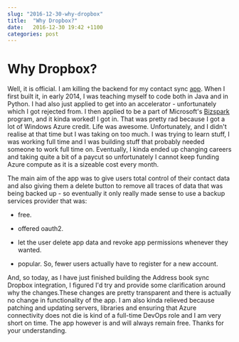 ```yaml
---
slug: "2016-12-30-why-dropbox"
title:  "Why Dropbox?"
date:   2016-12-30 19:42 +1100
categories: post
---
```


<div className="blogText">

# Why Dropbox?

Well, it is official. I am killing the backend for my contact sync [app](https://play.google.com/store/apps/details?id=com.noni.embryio&hl=en). When I first built it, in early 2014, I was teaching myself to code both in Java and in Python.
I had also just applied to get into an accelerator - unfortunately which I got rejected from. I then applied to be a part of Microsoft's [Bizspark](http://bizspark.com) program, and it kinda worked! I got in.
That was pretty rad because I got a lot of Windows Azure credit. Life was awesome. Unfortunately, and I didn't realise at that time but I was taking on too much. I was trying to learn stuff,
I was working full time and I was building stuff that probably needed someone to work full time on. Eventually, I kinda ended up changing careers and taking quite a bit of a paycut so unfortunately I cannot keep funding Azure compute as it is a sizeable cost every month.

The main aim of the app was to give users total control of their contact data and also giving them a delete button to remove all traces of data that was being backed up - so eventually it only really
made sense to use a backup services provider that was:

- free.

- offered oauth2.

- let the user delete app data and revoke app permissions whenever they wanted.

- popular. So, fewer users actually have to register for a new account.

And, so today, as I have just finished building the Address book sync Dropbox integration, I figured I'd try and provide some clarification around why the changes.These changes are pretty transparent and there is actually no change in functionality of the app.
I am also kinda relieved because patching and updating servers, libraries and ensuring that Azure connectivity does not die is kind of a full-time DevOps role and I
am very short on time. The app however is and will always remain free. Thanks for your understanding.


</div>